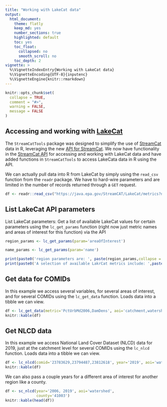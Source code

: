 ```yaml
---
title: "Working with LakeCat data"
output: 
  html_document:
    theme: flatly
    keep_md: yes
    number_sections: true
    highlighted: default 
    toc: yes
    toc_float:
      collapsed: no
      smooth_scroll: no
    toc_depth: 2
vignette: >
  %\VignetteIndexEntry{Working with LakeCat data}
  %\VignetteEncoding{UTF-8}{inputenc}
  %\VignetteEngine{knitr::rmarkdown}
---
```


```r
knitr::opts_chunk$set(
  collapse = TRUE,
  comment = "#>", 
  warning = FALSE, 
  message = FALSE
)
```

## Accessing and working with [LakeCat](https://www.epa.gov/national-aquatic-resource-surveys/lakecat-dataset)
The `StreamCatTools` package was designed to simplify the use of [StreamCat](https://www.epa.gov/national-aquatic-resource-surveys/streamcat-dataset) data in R, leveraging the new [API for StreamCat](https://intranet.ord.epa.gov/sswr/streamcat-web-tools).  We now have functionality in the [StreamCat API](https://java.epa.gov/StreamCAT/metrics/about.jsp) for accessing and working with LakeCat data and have added functions in `StreamCatTools` to access LakeCata data in R using the API.

We can actually pull data into R from LakeCat by simply using the `read_csv` function from the `readr` package. We have to hard-wire parameters and are limited in the number of records returned through a `GET` request.
```r
df <- readr::read_csv("https://java.epa.gov/StreamCAT/LakeCat/metrics?name=PctUrbMd2006&areaOfInterest=catchment&comid=22538788", show_col_types = FALSE)
```

## List LakeCat API parameters

List LakeCat parameters: Get a list of available LakeCat values for certain parameters using the `lc_get_params` function (right now just metric names and areas of interest for this function) via the API

```r
region_params <- lc_get_params(param='areaOfInterest')

name_params <- lc_get_params(param='name')

print(paste0('region parameters are: ', paste(region_params,collapse = ', ')))
print(paste0('A selection of available LakrCat metrics include: ',paste(name_params[1:10],collapse = ', ')))
```

## Get data for COMIDs

In this example we access several variables, for several areas of interest, and for several COMIDs using the `lc_get_data` function. Loads data into a tibble we can view.

```r
df <- lc_get_data(metric='PctUrbMd2006,DamDens', aoi='catchment,watershed', comid='23783629,23794487,23812618')
knitr::kable(df)
```

## Get NLCD data

In this example we access National Land Cover Dataset (NLCD) data for 2019, just at the catchment level for several COMIDs using the `lc_nlcd` function. Loads data into a tibble we can view.

```r
df <- lc_nlcd(comid='23783629,23794487,23812618', year='2019', aoi='watershed')
knitr::kable(df)
```

We can also pass a couple years for a different area of interest for another region like a county.

```r
df <- sc_nlcd(year='2006, 2019', aoi='watershed',
              county='41003')
knitr::kable(head(df))
```
